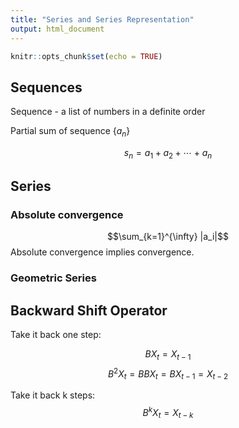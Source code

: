 ```yaml
---
title: "Series and Series Representation"
output: html_document
---
```


```r
knitr::opts_chunk$set(echo = TRUE)
```

## Sequences

Sequence - a list of numbers in a definite order

Partial sum of sequence $\{a_n\}$

$$s_n = a_1 + a_2 + \cdots + a_n$$

## Series

### Absolute convergence

$$\sum_{k=1}^{\infty} |a_i|$$
Absolute convergence implies convergence.

### Geometric Series

## Backward Shift Operator

Take it back one step:

$$BX_t = X_{t-1}$$
$$B^2X_t = BBX_t = BX_{t-1} = X_{t-2}$$

Take it back k steps:
$$B^kX_t = X_{t-k}$$

